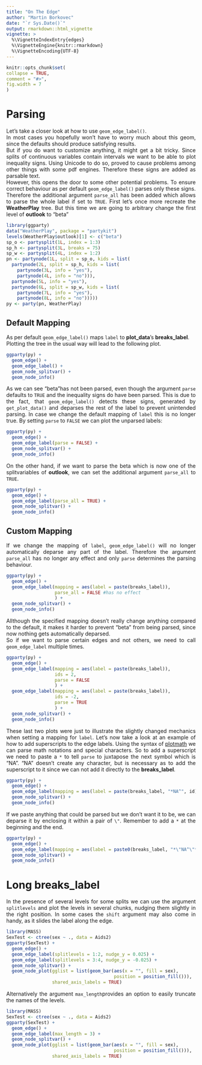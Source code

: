 ```yaml
---
title: "On The Edge"
author: "Martin Borkovec"
date: "`r Sys.Date()`"
output: rmarkdown::html_vignette
vignette: >
  %\VignetteIndexEntry{edges}
  %\VignetteEngine{knitr::rmarkdown}
  %\VignetteEncoding{UTF-8}   
---
```

<style>
body {
text-align: justify}
</style>

```r
knitr::opts_chunk$set(
collapse = TRUE,
comment = "#>",
fig.width = 7
)
```
# Parsing

Let's take a closer look at how to use `geom_edge_label()`.  
In most cases you hopefully won't have to worry much about this geom, since the defaults should produce satisfying results.  
But if you do want to customize anything, it might get a bit tricky. Since splits of continuous variables contain intervals we want to be able to plot inequality signs. Using Unicode to do so, proved to cause problems among other things with some pdf engines. Therefore these signs are added as parsable text.  
However, this opens the door to some other potential problems. To ensure correct behaviour as per default `geom_edge_label()` parses only these signs. Therefore the additional argument `parse_all` has been added which allows to parse the whole label if set to `TRUE`. 
First let's once more recreate the **WeatherPlay** tree. But this time we are going to arbitrary change the first 
level of **outlook** to "beta"

```r
library(ggparty) 
data("WeatherPlay", package = "partykit")
levels(WeatherPlay$outlook)[1] <- c("beta")
sp_o <- partysplit(1L, index = 1:3)
sp_h <- partysplit(3L, breaks = 75)
sp_w <- partysplit(4L, index = 1:2)
pn <- partynode(1L, split = sp_o, kids = list(
  partynode(2L, split = sp_h, kids = list(
    partynode(3L, info = "yes"),
    partynode(4L, info = "no"))),
  partynode(5L, info = "yes"),
  partynode(6L, split = sp_w, kids = list(
    partynode(7L, info = "yes"),
    partynode(8L, info = "no")))))
py <- party(pn, WeatherPlay)
```

## Default Mapping

As per default `geom_edge_label()` maps `label` to **plot_data**'s **breaks_label**.     
Plotting the tree in the usual way will lead to the following plot.

```r
ggparty(py) +
  geom_edge() +
  geom_edge_label() +
  geom_node_splitvar() +
  geom_node_info()
```

As we can see "beta"has not been parsed, even though the argument `parse` defaults to `TRUE` and the inequality signs do have been parsed. This is due to the fact, that `geom_edge_label()` detects these signs, generated by `get_plot_data()` and deparses the rest of the label to prevent unintended parsing. In case we change the default mapping of `label` this is no longer true. 
By setting `parse` to `FALSE` we can plot the unparsed labels:
```r
ggparty(py) +
  geom_edge() +
  geom_edge_label(parse = FALSE) +
  geom_node_splitvar() +
  geom_node_info()
```

On the other hand, if we want to parse the beta which is now one of the splitvariables of **outlook**, we can set the additional argument `parse_all` to `TRUE`. 
```r
ggparty(py) +
  geom_edge() +
  geom_edge_label(parse_all = TRUE) +
  geom_node_splitvar() +
  geom_node_info()
```

## Custom Mapping

If we change the mapping of `label`, `geom_edge_label()` will no longer automatically deparse any part of the label. Therefore the argument `parse_all` has no longer any effect and only `parse` determines the parsing behaviour.  

```r
ggparty(py) +
  geom_edge() +
  geom_edge_label(mapping = aes(label = paste(breaks_label)),
                  parse_all = FALSE #has no effect
                  ) +
  geom_node_splitvar() +
  geom_node_info()
```

Allthough the specified mapping doesn't really change anything compared to the default, it makes it harder to prevent "beta" from being parsed, since now nothing gets automatically deparsed.  
So if we want to parse certain edges and not others, we need to call `geom_edge_label` multiple times.

```r
ggparty(py) +
  geom_edge() +
  geom_edge_label(mapping = aes(label = paste(breaks_label)),
                  ids = 2,
                  parse = FALSE
                  ) +
  geom_edge_label(mapping = aes(label = paste(breaks_label)),
                  ids = -2,
                  parse = TRUE
                  ) +
  geom_node_splitvar() +
  geom_node_info()
```

These last two plots were just to illustrate the slightly changed mechanics when setting a mapping for `label`. Let's now take a look at an example of how to add superscripts to the edge labels. Using the syntax of [plotmath](https://stat.ethz.ch/R-manual/R-devel/library/grDevices/html/plotmath.html) we can parse math notations and special characters. So to add a superscript we need to paste a `*` to tell `parse` to juxtapose the next symbol which is "NA". "NA" doesn't create any character, but is necessary as to add the superscript to it since we can not add it directly to the **breaks_label**. 
```r
ggparty(py) +
  geom_edge() +
  geom_edge_label(mapping = aes(label = paste(breaks_label, "*NA^", id))) +
  geom_node_splitvar() +
  geom_node_info()
```

If we paste anything that could be parsed but we don't want it to be, we can deparse it by enclosing it within a pair of `\"`. Remember to add a `*` at the beginning and the end.


```r
ggparty(py) +
  geom_edge() +
  geom_edge_label(mapping = aes(label = paste0(breaks_label, "*\"NA^\"*", 1:8))) +
  geom_node_splitvar() +
  geom_node_info()
```

# Long breaks_label

In the presence of several levels for some splits we can use the argument `splitlevels` and plot the levels in several chunks, nudging them slightly in the right position. In some cases the `shift` argument may also come in handy, as it slides the label along the edge.


```r
library(MASS)
SexTest <- ctree(sex ~ ., data = Aids2)
ggparty(SexTest) +
  geom_edge() + 
  geom_edge_label(splitlevels = 1:2, nudge_y = 0.025) +
  geom_edge_label(splitlevels = 3:4, nudge_y = -0.025) +
  geom_node_splitvar() +
  geom_node_plot(gglist = list(geom_bar(aes(x = "", fill = sex),
                                        position = position_fill())),
                 shared_axis_labels = TRUE)
```

Alternatively the argument `max_length`provides an option to easily truncate the names of the levels.
```r
library(MASS)
SexTest <- ctree(sex ~ ., data = Aids2)
ggparty(SexTest) +
  geom_edge() + 
  geom_edge_label(max_length = 3) +
  geom_node_splitvar() +
  geom_node_plot(gglist = list(geom_bar(aes(x = "", fill = sex),
                                        position = position_fill())),
                 shared_axis_labels = TRUE)
```

